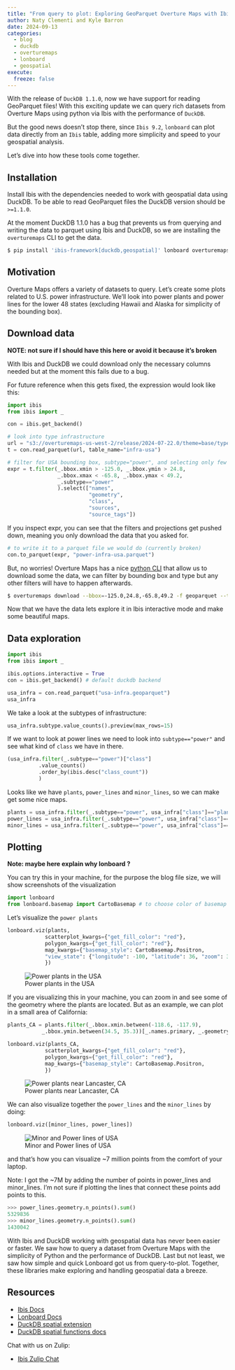 ```yaml
---
title: "From query to plot: Exploring GeoParquet Overture Maps with Ibis, DuckDB, and Lonboard"
author: Naty Clementi and Kyle Barron
date: 2024-09-13
categories:
  - blog
  - duckdb
  - overturemaps
  - lonboard
  - geospatial
execute:
  freeze: false
---
```


With the release of `DuckDB 1.1.0`, now we have support for reading GeoParquet
files! With this exciting update we can query rich datasets from Overture Maps using python via Ibis with the performance of `DuckDB`.

But the good news doesn't stop there, since `Ibis 9.2`, `lonboard` can plot data directly from an `Ibis` table, adding more simplicity and speed to your geospatial analysis.

Let’s dive into how these tools come together.

## Installation

Install Ibis with the dependencies needed to work with geospatial data using DuckDB. To be able to read GeoParquet files the DuckDB version should be `>=1.1.0`.

::: {.callout-note}
At the moment DuckDB 1.1.0 has a bug that prevents us from querying and writing the data to parquet using Ibis and DuckDB, so we are installing the `overturemaps` CLI to get the data.
:::

```bash
$ pip install 'ibis-framework[duckdb,geospatial]' lonboard overturemaps
```

## Motivation

Overture Maps offers a variety of datasets to query. Let's create
some plots related to U.S. power infrastructure. We'll look
into power plants and power lines for the lower 48 states (excluding Hawaii and
Alaska for simplicity of the bounding box).

## Download data

**NOTE: not sure if I should have this here or avoid it because it's broken**

With Ibis and DuckDB we could download only the necessary columns needed but at
the moment this fails due to a bug.

For future reference when this gets fixed, the expression would look like this:

```python
import ibis
from ibis import _

con = ibis.get_backend()

# look into type infrastructure
url = "s3://overturemaps-us-west-2/release/2024-07-22.0/theme=base/type=infrastructure/*"
t = con.read_parquet(url, table_name="infra-usa")

# filter for USA bounding box, subtype="power", and selecting only few columns
expr = t.filter(_.bbox.xmin > -125.0, _.bbox.ymin > 24.8,
                _.bbox.xmax < -65.8, _.bbox.ymax < 49.2,
                _.subtype=="power"
                ).select(["names",
                          "geometry",
                          "class",
                          "sources",
                          "source_tags"])

```

::: {.callout-note}
If you inspect expr, you can see that the filters and projections get pushed down,
meaning you only download the data that you asked for.
:::

```python
# to write it to a parquet file we would do (currently broken)
con.to_parquet(expr, "power-infra-usa.parquet")
```

But, no worries! Overture Maps has a nice [python CLI](https://docs.overturemaps.org/getting-data/overturemaps-py/) that allow us to download
some the data, we can filter by bounding box and type but any other filters will have to happen afterwards.

```bash
$ overturemaps download --bbox=-125.0,24.8,-65.8,49.2 -f geoparquet --type=infrastructure -o usa-infra.geoparquet
```

Now that we have the data lets explore it in Ibis interactive mode and make some beautiful maps.

## Data exploration

```python
import ibis
from ibis import _

ibis.options.interactive = True
con = ibis.get_backend() # default duckdb backend
```

```python
usa_infra = con.read_parquet("usa-infra.geoparquet")
usa_infra
```

We take a look at the subtypes of infrastructure:

```python
usa_infra.subtype.value_counts().preview(max_rows=15)
```

If we want to look at power lines we need to look into `subtype=="power"`
and see what kind of `class` we have in there.

```python
(usa_infra.filter(_.subtype=="power")["class"]
          .value_counts()
          .order_by(ibis.desc("class_count"))
          )
```

Looks like we have `plants`, `power_lines` and `minor_lines`, so we can make get some nice maps.

```python
plants = usa_infra.filter(_.subtype=="power", usa_infra["class"]=="plant")
power_lines = usa_infra.filter(_.subtype=="power", usa_infra["class"]=="power_line")
minor_lines = usa_infra.filter(_.subtype=="power", usa_infra["class"]=="minor_line")
```


## Plotting

**Note: maybe here explain why lonboard ?**

::: {.callout-note}
You can try this in your machine, for the purpose the blog file size, we will show
screenshots of the visualization
:::

```python
import lonboard
from lonboard.basemap import CartoBasemap # to choose color of basemap
```

Let's visualize the `power plants`

```python
lonboard.viz(plants,
            scatterplot_kwargs={"get_fill_color": "red"},
            polygon_kwargs={"get_fill_color": "red"},
            map_kwargs={"basemap_style": CartoBasemap.Positron,
            "view_state": {"longitude": -100, "latitude": 36, "zoom": 3}
            })
```

![Power plants in the USA](usa-power-plants.png)

If you are visualizing this in your machine, you can zoom in and see some of the
geometry where the plants are located. But as an example, we can plot in a small
area of California:

```python
plants_CA = plants.filter(_.bbox.xmin.between(-118.6, -117.9),
           _.bbox.ymin.between(34.5, 35.3))[_.names.primary, _.geometry]
```

```python
lonboard.viz(plants_CA,
            scatterplot_kwargs={"get_fill_color": "red"},
            polygon_kwargs={"get_fill_color": "red"},
            map_kwargs={"basemap_style": CartoBasemap.Positron,
            })
```

![Power plants near Lancaster, CA](ca-power-plants.png)

We can also visualize together the `power_lines` and the `minor_lines` by doing:


```python
lonboard.viz([minor_lines, power_lines])
```

![Minor and Power lines of USA](usa-power-and-minor-lines.png)

and that's how you can visualize ~7 million points from the comfort of
your laptop.

Note: I got the ~7M by adding the number of points in power_lines and minor_lines. I'm not sure if plotting the lines that connect these points add points to this.

```python
>>> power_lines.geometry.n_points().sum()
5329836
>>> minor_lines.geometry.n_points().sum()
1430042
```

With Ibis and DuckDB working with geospatial data has never been easier or faster.
We saw how to query a dataset from Overture Maps with the simplicity of Python and
the performance of DuckDB. Last but not least, we saw how simple and quick Lonboard
got us from query-to-plot. Together, these libraries make exploring and handling
geospatial data a breeze.


## Resources
- [Ibis Docs](https://ibis-project.org/)
- [Lonboard Docs](https://developmentseed.org/lonboard/latest/)
- [DuckDB spatial extension](https://duckdb.org/docs/extensions/spatial.html)
- [DuckDB spatial functions docs](https://github.com/duckdb/duckdb_spatial/blob/main/docs/functions.md)

Chat with us on Zulip:

- [Ibis Zulip Chat](https://ibis-project.zulipchat.com/)
